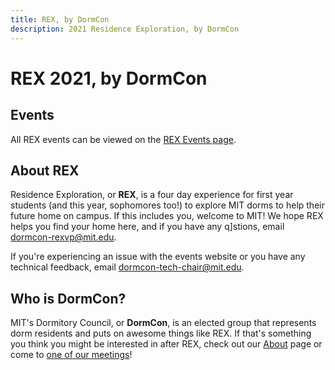 ```yaml
---
title: REX, by DormCon
description: 2021 Residence Exploration, by DormCon
---
```



# REX 2021, by DormCon

## Events

All REX events can be viewed on the [REX Events page](/rex/events).

## About REX

Residence Exploration, or **REX**, is a four day experience for first year students (and this year, sophomores too!) to explore MIT dorms to help their future home on campus.
If this includes you, welcome to MIT! We hope REX helps you find your home here, and if you have any q]stions, email dormcon-rexvp@mit.edu.

If you're experiencing an issue with the events website or you have any technical feedback, email dormcon-tech-chair@mit.edu.

## Who is DormCon?

MIT's Dormitory Council, or **DormCon**, is an elected group that represents dorm residents and puts on awesome things like REX.
If that's something you think you might be interested in after REX, check out our [About](/about) page or come to [one of our meetings](/about/meetings)!
